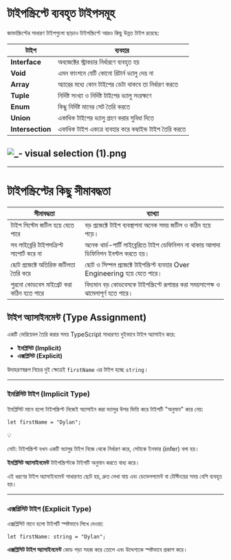 # টাইপস্ক্রিপ্টে ব্যবহৃত টাইপসমূহ

জাভাস্ক্রিপ্টের সাধারণ টাইপগুলো ছাড়াও টাইপস্ক্রিপ্টে আরও কিছু উন্নত টাইপ রয়েছে:

| টাইপ             | ব্যবহার                                                 |
| ---------------- | ------------------------------------------------------- |
| **Interface**    | অবজেক্টের স্ট্রাকচার নির্ধারণে ব্যবহৃত হয়               |
| **Void**         | এমন ফাংশনে যেটি কোনো রিটার্ন ভ্যালু দেয় না              |
| **Array**        | অ্যারের মধ্যে কোন টাইপের ডেটা থাকবে তা নির্ধারণ করতে    |
| **Tuple**        | নির্দিষ্ট সংখ্যা ও নির্দিষ্ট টাইপের ভ্যালু সংরক্ষণে     |
| **Enum**         | কিছু নির্দিষ্ট মানের সেট তৈরি করতে                      |
| **Union**        | একাধিক টাইপের ভ্যালু গ্রহণ করার সুবিধা দিতে             |
| **Intersection** | একাধিক টাইপ একত্রে ব্যবহার করে কম্বাইন্ড টাইপ তৈরি করতে |

## ![_- visual selection (1).png](../../../../public/images/TypeScript/TypeScript_type.png)

---

# টাইপস্ক্রিপ্টের কিছু সীমাবদ্ধতা

| সীমাবদ্ধতা                               | ব্যাখ্যা                                                                            |
| ---------------------------------------- | ----------------------------------------------------------------------------------- |
| টাইপ সিস্টেম জটিল হয়ে যেতে পারে          | বড় প্রজেক্টে টাইপ ব্যবস্থাপনা অনেক সময় জটিল ও কঠিন হয়ে পড়ে।                         |
| সব লাইব্রেরি টাইপসক্রিপ্ট সাপোর্ট করে না | অনেক থার্ড-পার্টি লাইব্রেরিতে টাইপ ডেফিনিশন না থাকায় আলাদা ডিফিনিশন ইনস্টল করতে হয়। |
| ছোট প্রজেক্টে অতিরিক্ত জটিলতা তৈরি করে   | ছোট ও সিম্পল প্রজেক্টে টাইপস্ক্রিপ্ট ব্যবহার Over Engineering হয়ে যেতে পারে।        |
| পুরনো কোডবেস মাইগ্রেট করা কঠিন হতে পারে  | বিদ্যমান বড় কোডবেসকে টাইপস্ক্রিপ্টে রূপান্তর করা সময়সাপেক্ষ ও ঝামেলাপূর্ণ হতে পারে। |

## টাইপ অ্যাসাইনমেন্ট (Type Assignment)

একটি ভেরিয়েবল তৈরি করার সময় TypeScript সাধারণত দুইভাবে টাইপ অ্যাসাইন করে:

- **ইমপ্লিসিট (Implicit)**
- **এক্সপ্লিসিট (Explicit)**

উদাহরণস্বরূপ নিচের দুই ক্ষেত্রেই `firstName` এর টাইপ হচ্ছে `string`।

---

### ইমপ্লিসিট টাইপ (Implicit Type)

ইমপ্লিসিট মানে হলো টাইপস্ক্রিপ্ট নিজেই অ্যাসাইন করা ভ্যালুর উপর ভিত্তি করে টাইপটি "অনুমান" করে নেয়:

```tsx
let firstName = "Dylan";
```

<aside>
💡

নোট: টাইপস্ক্রিপ্ট যখন একটি ভ্যালুর টাইপ নিজে থেকে নির্ধারণ করে, সেটাকে ইনফার (infer) বলা হয়।

</aside>

**ইমপ্লিসিট অ্যাসাইনমেন্ট** টাইপস্ক্রিপ্টকে টাইপটি অনুমান করতে বাধ্য করে।

এই ধরণের টাইপ অ্যাসাইনমেন্ট সাধারণত ছোট হয়, দ্রুত লেখা যায় এবং ডেভেলপমেন্ট বা টেস্টিংয়ের সময় বেশি ব্যবহৃত হয়।

---

### এক্সপ্লিসিট টাইপ (Explicit Type)

এক্সপ্লিসিট মানে হলো টাইপটি স্পষ্টভাবে লিখে দেওয়া:

```tsx
let firstName: string = "Dylan";
```

**এক্সপ্লিসিট টাইপ অ্যাসাইনমেন্ট** কোড পড়া সহজ করে তোলে এবং উদ্দেশ্যকে স্পষ্টভাবে প্রকাশ করে।
